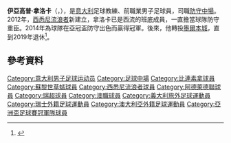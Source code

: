 '''伊亞高普·拿洛卡'''（{{lang-en|Iacopo La Rocca}}，{{bd|1984年|2月17日}}），是[[意大利|意大利]]足球教練、前職業男子足球員，司職[[防守中場|防守中場]]。2012年，[[西悉尼流浪者|西悉尼流浪者]]新建立，拿洛卡已是西流的班底成員，一直擔當球隊防守重臣。2014年為球隊在亞冠盃防守出色而贏得冠軍。後來，他轉投[[墨爾本城|墨爾本城]]，直到2019年退休<ref>{{cite web|language=en|url=https://www.smh.com.au/sport/soccer/galekovic-retires-delianov-switches-from-city-to-western-united-20190509-p51lm4.html|title=Galekovic retires, Delianov switches from City to Western United|publisher=雪梨晨鋒報|author=Michael Lynch|date=2019-05-09|accessdate=2022-06-08}}</ref>。
==參考資料==
{{reflist}}
{{DEFAULTSORT:La Rocca, Iacopo}}
[[Category:意大利男子足球运动员|Category:意大利男子足球运动员]]
[[Category:足球中場|Category:足球中場]]
[[Category:比連素拿球員|Category:比連素拿球員]]
[[Category:蘇黎世草蜢球員|Category:蘇黎世草蜢球員]]
[[Category:西悉尼流浪者球員|Category:西悉尼流浪者球員]]
[[Category:阿德萊德聯球員|Category:阿德萊德聯球員]]
[[Category:瑞超球員|Category:瑞超球員]]
[[Category:澳職球員|Category:澳職球員]]
[[Category:義大利旅外足球運動員|Category:義大利旅外足球運動員]]
[[Category:瑞士外籍足球運動員|Category:瑞士外籍足球運動員]]
[[Category:澳大利亞外籍足球運動員|Category:澳大利亞外籍足球運動員]]
[[Category:亞洲盃足球賽冠軍隊球員|Category:亞洲盃足球賽冠軍隊球員]]

{{fbr-stub}}